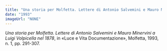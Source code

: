 ```yaml
---
title: "Una storia per Molfetta. Lettere di Antonio Salvemini e Mauro Minervini a Luigi Volpicella nel 1878"
date: "1993"
imageUrl: "NONE"
---
```


_Una storia per Molfetta. Lettere di Antonio Salvemini e Mauro Minervini a Luigi Volpicella nel 1878_, in «Luce e Vita Documentazione», Molfetta, 1993, n. 1, pp. 291-307.
